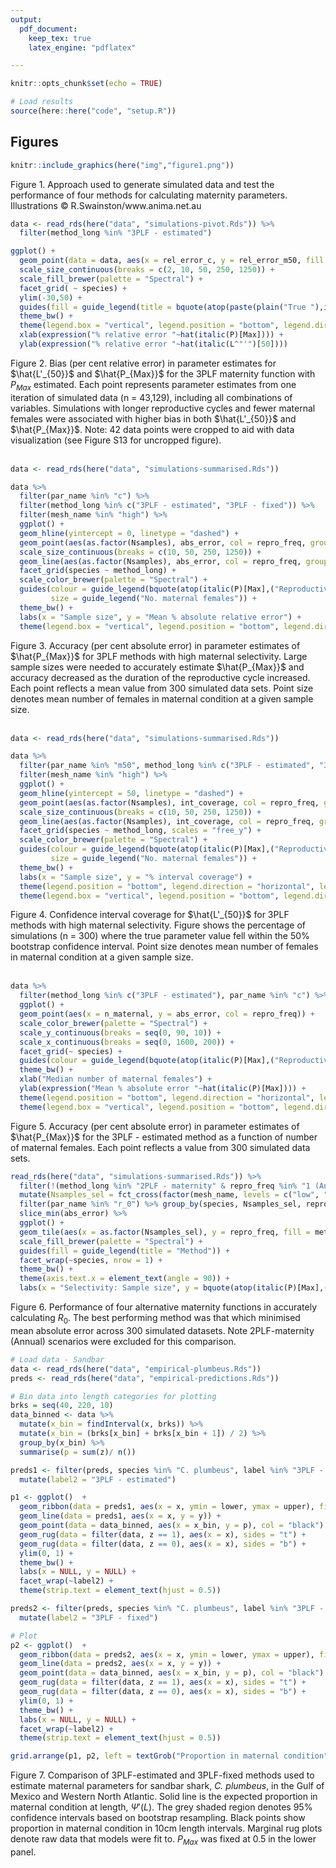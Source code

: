 ```yaml
---
output: 
  pdf_document:
    keep_tex: true
    latex_engine: "pdflatex"

---
```


```r
knitr::opts_chunk$set(echo = TRUE)

# Load results
source(here::here("code", "setup.R"))

```

## Figures

```r
knitr::include_graphics(here("img","figure1.png"))
```

Figure 1. Approach used to generate simulated data and test the performance of four methods for calculating maternity parameters. Illustrations © R.Swainston/www.anima.net.au

```r
data <- read_rds(here("data", "simulations-pivot.Rds")) %>% 
  filter(method_long %in% "3PLF - estimated")

ggplot() + 
  geom_point(data = data, aes(x = rel_error_c, y = rel_error_m50, fill = repro_freq, size = n_maternal), pch = 21, alpha = 0.5) +
  scale_size_continuous(breaks = c(2, 10, 50, 250, 1250)) + 
  scale_fill_brewer(palette = "Spectral") + 
  facet_grid( ~ species) + 
  ylim(-30,50) +
  guides(fill = guide_legend(title = bquote(atop(paste(plain("True "),italic(P)[Max]),("Reproductive frequency"))), order = 1), size = guide_legend("No. maternal females")) + 
  theme_bw() +
  theme(legend.box = "vertical", legend.position = "bottom", legend.direction = "horizontal", legend.justification = "center") + 
  xlab(expression("% relative error "~hat(italic(P)[Max]))) +
  ylab(expression("% relative error "~hat(italic(L^"'")[50])))
```

Figure 2. Bias (per cent relative error) in parameter estimates for $\hat{L'_{50}}$ and $\hat{P_{Max}}$ for the 3PLF maternity function with $P_{Max}$ estimated. Each point represents parameter estimates from one iteration of simulated data (n = 43,129), including all combinations of variables. Simulations with longer reproductive cycles and fewer maternal females were associated with higher bias in both $\hat{L'_{50}}$ and $\hat{P_{Max}}$. Note: 42 data points were cropped to aid with data visualization (see Figure S13 for uncropped figure).\
\
\newpage

```r
data <- read_rds(here("data", "simulations-summarised.Rds"))

data %>% 
  filter(par_name %in% "c") %>% 
  filter(method_long %in% c("3PLF - estimated", "3PLF - fixed")) %>% 
  filter(mesh_name %in% "high") %>% 
  ggplot() +
  geom_hline(yintercept = 0, linetype = "dashed") +
  geom_point(aes(as.factor(Nsamples), abs_error, col = repro_freq, group = repro_freq, size = n_maternal), alpha = 0.5) +
  scale_size_continuous(breaks = c(10, 50, 250, 1250)) + 
  geom_line(aes(as.factor(Nsamples), abs_error, col = repro_freq, group = repro_freq)) + 
  facet_grid(species ~ method_long) + 
  scale_color_brewer(palette = "Spectral") + 
  guides(colour = guide_legend(bquote(atop(italic(P)[Max],("Reproductive frequency"))), order = 1),
         size = guide_legend("No. maternal females")) + 
  theme_bw() + 
  labs(x = "Sample size", y = "Mean % absolute relative error") +
  theme(legend.box = "vertical", legend.position = "bottom", legend.direction = "horizontal", legend.justification = "center")
```

Figure 3. Accuracy (per cent absolute error) in parameter estimates of $\hat{P_{Max}}$ for 3PLF methods with high maternal selectivity. Large sample sizes were needed to accurately estimate $\hat{P_{Max}}$ and accuracy decreased as the duration of the reproductive cycle increased. Each point reflects a mean value from 300 simulated data sets. Point size denotes mean number of females in maternal condition at a given sample size. \
\
\newpage


```r
data <- read_rds(here("data", "simulations-summarised.Rds"))

data %>% 
  filter(par_name %in% "m50", method_long %in% c("3PLF - estimated", "3PLF - fixed")) %>% 
  filter(mesh_name %in% "high") %>% 
  ggplot() +
  geom_hline(yintercept = 50, linetype = "dashed") +
  geom_point(aes(as.factor(Nsamples), int_coverage, col = repro_freq, group = repro_freq, size = n_maternal), alpha = 0.5) +
  scale_size_continuous(breaks = c(10, 50, 250, 1250)) + 
  geom_line(aes(as.factor(Nsamples), int_coverage, col = repro_freq, group = repro_freq)) + 
  facet_grid(species ~ method_long, scales = "free_y") + 
  scale_color_brewer(palette = "Spectral") + 
  guides(colour = guide_legend(bquote(atop(italic(P)[Max],("Reproductive frequency"))), order = 1),
         size = guide_legend("No. maternal females")) + 
  theme_bw() + 
  labs(x = "Sample size", y = "% interval coverage") +
  theme(legend.position = "bottom", legend.direction = "horizontal", legend.justification = "center") +
  theme(legend.box = "vertical", legend.position = "bottom", legend.direction = "horizontal", legend.justification = "center")
```

Figure 4. Confidence interval coverage for $\hat{L'_{50}}$ for 3PLF methods with high maternal selectivity. Figure shows the percentage of simulations (n = 300) where the true parameter value fell within the 50% bootstrap confidence interval. Point size denotes mean number of females in maternal condition at a given sample size. \
\
\newpage

```r

data %>% 
  filter(method_long %in% c("3PLF - estimated"), par_name %in% "c") %>% 
  ggplot() + 
  geom_point(aes(x = n_maternal, y = abs_error, col = repro_freq)) +  
  scale_color_brewer(palette = "Spectral") +
  scale_y_continuous(breaks = seq(0, 90, 10)) +
  scale_x_continuous(breaks = seq(0, 1600, 200)) +
  facet_grid(~ species) + 
  guides(colour = guide_legend(bquote(atop(italic(P)[Max],("Reproductive frequency"))))) + 
  theme_bw() + 
  xlab("Median number of maternal females") + 
  ylab(expression("Mean % absolute error "~hat(italic(P)[Max]))) +
  theme(legend.position = "bottom", legend.direction = "horizontal", legend.justification = "center") +
  theme(legend.box = "vertical", legend.position = "bottom", legend.direction = "horizontal", legend.justification = "center")
``` 

Figure 5. Accuracy (per cent absolute error) in parameter estimates of $\hat{P_{Max}}$ for the 3PLF - estimated method as a function of number of maternal females. Each point reflects a value from 300 simulated data sets.\
\newpage


```r

read_rds(here("data", "simulations-summarised.Rds")) %>% 
  filter(!(method_long %in% "2PLF - maternity" & repro_freq %in% "1 (Annual)")) %>% 
  mutate(Nsamples_sel = fct_cross(factor(mesh_name, levels = c("low", "high")), as.factor(Nsamples))) %>% 
  filter(par_name %in% "r_0") %>% group_by(species, Nsamples_sel, repro_freq) %>% 
  slice_min(abs_error) %>%
  ggplot() + 
  geom_tile(aes(x = as.factor(Nsamples_sel), y = repro_freq, fill = method_long)) + 
  scale_fill_brewer(palette = "Spectral") + 
  guides(fill = guide_legend(title = "Method")) + 
  facet_wrap(~species, nrow = 1) +
  theme_bw() +
  theme(axis.text.x = element_text(angle = 90)) + 
  labs(x = "Selectivity: Sample size", y = bquote(atop(italic(P)[Max],("Reproductive frequency")))) 
```

Figure 6. Performance of four alternative maternity functions in accurately calculating $R_0$. The best performing method was that which minimised mean absolute error across 300 simulated datasets. Note 2PLF-maternity (Annual) scenarios were excluded for this comparison.\
\newpage

```r
# Load data - Sandbar
data <- read_rds(here("data", "empirical-plumbeus.Rds"))
preds <- read_rds(here("data", "empirical-predictions.Rds"))

# Bin data into length categories for plotting
brks = seq(40, 220, 10)
data_binned <- data %>%
  mutate(x_bin = findInterval(x, brks)) %>% 
  mutate(x_bin = (brks[x_bin] + brks[x_bin + 1]) / 2) %>% 
  group_by(x_bin) %>%
  summarise(p = sum(z)/ n())

preds1 <- filter(preds, species %in% "C. plumbeus", label %in% "3PLF - estimated") %>% 
  mutate(label2 = "3PLF - estimated")

p1 <- ggplot()  + 
  geom_ribbon(data = preds1, aes(x = x, ymin = lower, ymax = upper), fill = "grey70") + 
  geom_line(data = preds1, aes(x = x, y = y)) +
  geom_point(data = data_binned, aes(x = x_bin, y = p), col = "black") + 
  geom_rug(data = filter(data, z == 1), aes(x = x), sides = "t") +
  geom_rug(data = filter(data, z == 0), aes(x = x), sides = "b") +
  ylim(0, 1) +
  theme_bw() + 
  labs(x = NULL, y = NULL) + 
  facet_wrap(~label2) + 
  theme(strip.text = element_text(hjust = 0.5))

preds2 <- filter(preds, species %in% "C. plumbeus", label %in% "3PLF - fixed (PMax = 0.5)") %>%
  mutate(label2 = "3PLF - fixed")

# Plot
p2 <- ggplot()  + 
  geom_ribbon(data = preds2, aes(x = x, ymin = lower, ymax = upper), fill = "grey70") + 
  geom_line(data = preds2, aes(x = x, y = y)) +
  geom_point(data = data_binned, aes(x = x_bin, y = p), col = "black") + 
  geom_rug(data = filter(data, z == 1), aes(x = x), sides = "t") +
  geom_rug(data = filter(data, z == 0), aes(x = x), sides = "b") +
  ylim(0, 1) +
  theme_bw() + 
  labs(x = NULL, y = NULL) + 
  facet_wrap(~label2) + 
  theme(strip.text = element_text(hjust = 0.5))

grid.arrange(p1, p2, left = textGrob("Proportion in maternal condition", gp = gpar(fontsize = 12, font = 8), rot = 90), bottom = textGrob("Fork length (cm)", gp = gpar(fontsize = 12, font = 8)))
```

Figure 7. Comparison of 3PLF-estimated and 3PLF-fixed methods used to estimate maternal parameters for sandbar shark, *C. plumbeus*, in the Gulf of Mexico and Western North Atlantic. Solid line is the expected proportion in maternal condition at length, $\Psi'(L)$. The grey shaded region denotes 95% confidence intervals based on bootstrap resampling. Black points show proportion in maternal condition in 10cm length intervals. Marginal rug plots denote raw data that models were fit to. $P_{Max}$ was fixed at 0.5 in the lower panel.
